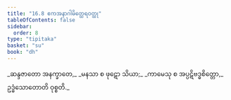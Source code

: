 ```yaml
---
title: "16.8 ဧကအနာဂါမိတ္ထေရဝတ္ထု"
tableOfContents: false
sidebar:
  order: 8
type: "tipitaka"
basket: "su"
book: "dh"
---
```



<DynamicBreadcrumb />

<Division number="218" book="dh" e="ch" v="18" p="45">

<Paragraph number="236" type="verses" book="dh">
_ဆန္ဒဇာတော အနက္ခာတေ,_  
_မနသာ စ ဖုဋော သိယာ;_  
_ကာမေသု စ အပ္ပဋိဗဒ္ဓစိတ္တော,_  
ဥဒ္ဓံသောတောတိ ဝုစ္စတိ._
</Paragraph>
</Division>
